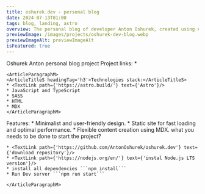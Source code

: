 ```yaml
---
title: oshurek.dev - personal blog
date: 2024-07-13T01:00
tags: blog, landing, astro
overview: The personal blog of developer Anton Oshurek, created using Astro. The project is a platform for publishing articles and notes on programming and technology.
previewImage: /images/projects/oshurek-dev-blog.webp
previewImageAlt: previewImageAlt
isFeatured: true
---
```



<ContentPart>
	<ArticleTitleL headingTag='h2'>Oshurek Anton personal blog project</ArticleTitleL>
	<ArticleParagraphM>
	<ArticleTitleS headingTag='h3'>Project links:</ArticleTitleS>
	* <TextLink path={'https://github.com/AntonOshurek/oshurek.dev'} text={'GitHub Repo'} noReferrer={false} blank={true}/>
	</ArticleParagraphM>

    <ArticleParagraphM>
    <ArticleTitleS headingTag='h3'>Technologies stack:</ArticleTitleS>
    * <TextLink path={'https://astro.build/'} text={'Astro'}/>
    * JavaScript and TypeScript
    * SASS
    * HTML
    * MDX
    </ArticleParagraphM>

</ContentPart>

<ContentPart>
	<ArticleTitleL headingTag="h2">Features:</ArticleTitleL>
	<ArticleParagraphM>
		* Minimalist and user-friendly design. * Static site for fast loading and optimal performance. *
		Flexible content creation using MDX.
	</ArticleParagraphM>
</ContentPart>

<ContentPart>
	<ArticleTitleL headingTag='h2'>what you needs to be done to start the project?</ArticleTitleL>
	<ArticleParagraphM>

    * <TextLink path={'https://github.com/AntonOshurek/oshurek.dev'} text={'download repository'}/>
    * <TextLink path={'https://nodejs.org/en/'} text={'instal Node.js LTS version'}/>
    * install all dependencies ```npm install```
    * Run Dev server ```npm run start```

    </ArticleParagraphM>

</ContentPart>
